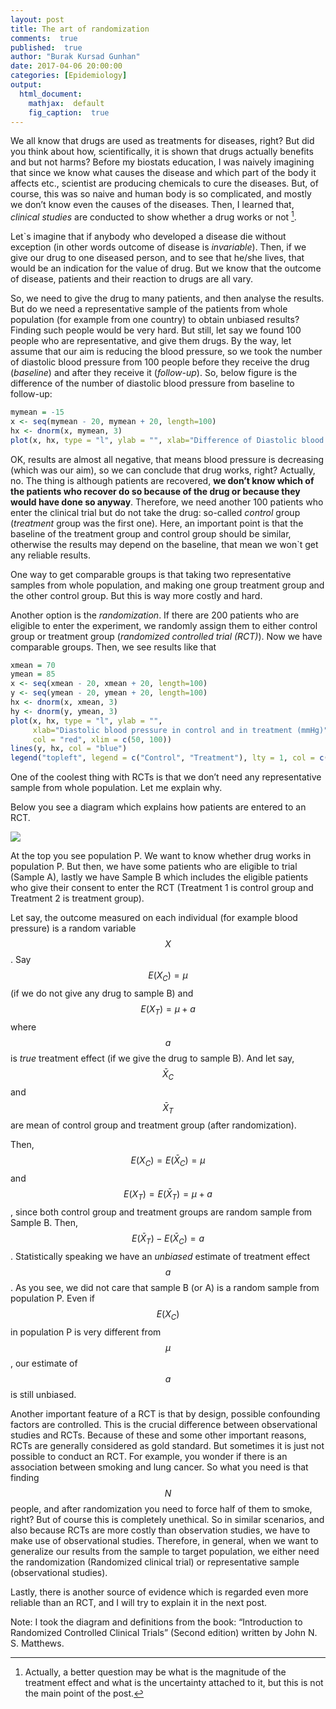 ```yaml
---
layout: post
title: The art of randomization
comments:  true
published:  true
author: "Burak Kursad Gunhan"
date: 2017-04-06 20:00:00
categories: [Epidemiology]
output:
  html_document:
    mathjax:  default
    fig_caption:  true
---
```


<script type="text/javascript" async
src="https://cdn.mathjax.org/mathjax/latest/MathJax.js?config=TeX-MML-AM_CHTML">
</script>


We all know that drugs are used as treatments for diseases, right? But did you think about how, scientifically, it is shown that drugs actually benefits and but not harms? Before my biostats education, I was naively imagining that since we know what causes the disease and which part of the body it affects etc., scientist are producing chemicals to cure the diseases. But, of course, this was so naive and human body is so complicated, and mostly we don't know even the causes of the diseases. Then, I learned that, *clinical studies* are conducted to show whether a drug works or not [^1]. 


[^1]: Actually, a better question may be what is the magnitude of the treatment effect and what is the uncertainty attached to it, but this is not the main point of the post.


Let`s imagine that if anybody who developed a disease die without exception (in other words outcome of disease is *invariable*). Then, if we give our drug to one diseased person, and to see that he/she lives, that would be an indication for the value of drug. But we know that the outcome of disease, patients and their reaction to drugs are all vary. 

So, we need to give the drug to many patients, and then analyse the results. But do we need a representative sample of the patients from whole population (for example from one country) to obtain unbiased results? Finding such people would be very hard. But still, let say we found 100 people who are representative, and give them drugs. By the way, let assume that our aim is reducing the blood pressure, so we took the number of diastolic blood pressure from 100 people before they receive the drug (*baseline*) and after they receive it (*follow-up*). So, below figure is the difference of the number of diastolic blood pressure from baseline to follow-up:


```r
mymean = -15
x <- seq(mymean - 20, mymean + 20, length=100)
hx <- dnorm(x, mymean, 3)
plot(x, hx, type = "l", ylab = "", xlab="Difference of Diastolic blood pressure from baseline to follow-up (mmHg)")
```

OK, results are almost all negative, that means blood pressure is decreasing (which was our aim), so we can conclude that drug works, right? Actually, no. The thing is although patients are recovered, **we don't know which of the patients who recover do so because of the drug or because they would have done so anyway**. Therefore, we need another 100 patients who enter the clinical trial but do not take the drug: so-called *control* group (*treatment* group was the first one). Here, an important point is that the baseline of the treatment group and control group should be similar, otherwise the results may depend on the baseline, that mean we won`t get any reliable results.

One way to get comparable groups is that taking two representative samples from whole population, and making one group treatment group and the other control group. But this is way more costly and hard. 

Another option is the *randomization*. If there are 200 patients who are eligible to enter the experiment, we randomly assign them to either control group or treatment group (*randomized controlled trial (RCT)*). Now we have comparable groups. Then, we see results like that

```r
xmean = 70
ymean = 85
x <- seq(xmean - 20, xmean + 20, length=100)
y <- seq(ymean - 20, ymean + 20, length=100)
hx <- dnorm(x, xmean, 3)
hy <- dnorm(y, ymean, 3)
plot(x, hx, type = "l", ylab = "", 
     xlab="Diastolic blood pressure in control and in treatment (mmHg)", 
     col = "red", xlim = c(50, 100))
lines(y, hx, col = "blue")
legend("topleft", legend = c("Control", "Treatment"), lty = 1, col = c("blue", "red"))
```


One of the coolest thing with RCTs is that we don't need any representative sample from whole population. Let me explain why.

Below you see a diagram which explains how patients are entered to an RCT.

![](/blog/figure/source/2017-04-06-randomization/RCT.png)
 
At the top you see population P. We want to know whether drug works in population P. But then, we have some patients who are eligible to trial (Sample A), lastly we have Sample B which includes the eligible patients who give their consent to enter the RCT (Treatment 1 is control group and Treatment 2 is treatment group). 

Let say, the outcome measured on each individual (for example blood pressure) is a random variable $$X$$. Say $$E(X_{C}) = \mu$$ (if we do not give any drug to sample B) and $$E(X_{T}) = \mu + a$$ where $$a$$ is *true* treatment effect (if we give the drug to sample B). And let say, $$\bar{X}_{C}$$ and $$\bar{X}_{T}$$ are mean of control group and treatment group (after randomization).

Then, $$E(X_{C}) = E(\bar{X}_{C}) = \mu$$ and $$E(X_{T}) = E(\bar{X}_{T}) = \mu + a$$, since both control group and treatment groups are random sample from Sample B. Then, $$E(\bar{X}_{T}) - E(\bar{X}_{C}) = a$$. Statistically speaking we have an *unbiased* estimate of treatment effect $$a$$.
As you see, we did not care that sample B (or A) is a random sample from population P. Even if $$E(X_{C})$$ in population P is very different from $$\mu$$, our estimate of $$a$$ is still unbiased.

Another important feature of a RCT is that by design, possible confounding factors are controlled. This is the crucial difference between observational studies and RCTs. Because of these and some other important reasons, RCTs are generally considered as gold standard. But sometimes it is just not possible to conduct an RCT. For example, you wonder if there is an association between smoking and lung cancer. So what you need is that finding $$N$$ people, and after randomization you need to force half of them to smoke, right? But of course this is completely unethical. So in similar scenarios, and also because RCTs are more costly than observation studies, we have to make use of observational studies. Therefore, in general, when we want to generalize our results from the sample to target population, we either need the randomization (Randomized clinical trial) or representative sample (observational studies).

Lastly, there is another source of evidence which is regarded even more reliable than an RCT, and I will try to explain it in the next post.

Note: I took the diagram and definitions from the book: "Introduction to Randomized
Controlled Clinical Trials" (Second edition) written by John N. S. Matthews.







